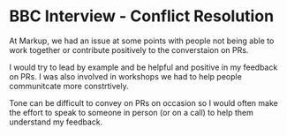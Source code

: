 # BBC Interview - Conflict Resolution

At Markup, we had an issue at some points with people not being able to work
together or contribute positively to the converstaion on PRs.

I would try to lead by example and be helpful and positive in my feedback on PRs. I was also involved in workshops
we had to help people communitcate more constrtively.

Tone can be difficult to convey on PRs on occasion so I would often make the effort to speak to someone
in person (or on a call) to help them understand my feedback.

